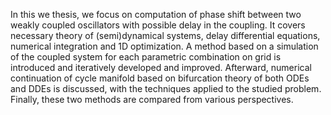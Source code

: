In this we thesis, we focus on computation of phase shift between two weakly coupled oscillators with possible delay in the coupling. It covers necessary theory of (semi)dynamical systems, delay differential equations, numerical integration and 1D optimization. A method based on a simulation of the coupled system for each parametric combination on grid is introduced and iteratively developed and improved. Afterward, numerical continuation of cycle manifold based on bifurcation theory of both ODEs and DDEs is discussed, with the techniques applied to the studied problem. Finally, these two methods are compared from various perspectives.